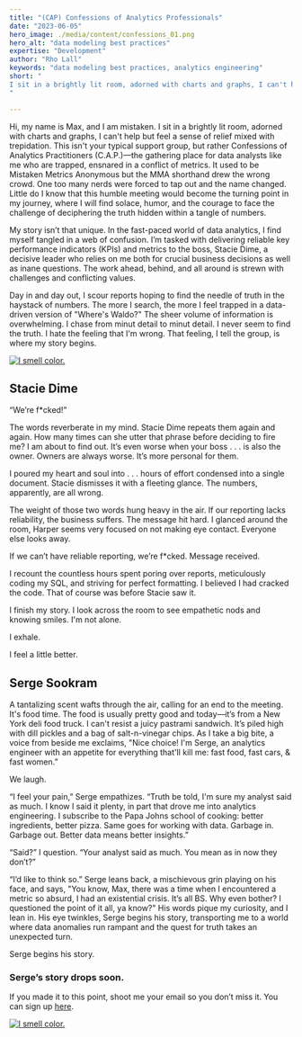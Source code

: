 ```yaml
---
title: "(CAP) Confessions of Analytics Professionals"
date: "2023-06-05"
hero_image: ./media/content/confessions_01.png
hero_alt: "data modeling best practices"
expertise: "Development"
author: "Rho Lall"
keywords: "data modeling best practices, analytics engineering"
short: "
I sit in a brightly lit room, adorned with charts and graphs, I can't help but feel a sense of relief mixed with trepidation. This isn't your typical support group, but rather Confessions of Analytics Practitioners (C.A.P.)—the gathering place for data analysts like me who are trapped, ensnared in a conflict of metrics. It used to be Mistaken Metrics Anonymous but the MMA shorthand drew the wrong crowd. 
"

---
```

Hi, my name is Max, and I am mistaken. I sit in a brightly lit room, adorned with charts and graphs, I can't help but feel a sense of relief mixed with trepidation. This isn't your typical support group, but rather Confessions of Analytics Practitioners (C.A.P.)—the gathering place for data analysts like me who are trapped, ensnared in a conflict of metrics. It used to be Mistaken Metrics Anonymous but the MMA shorthand drew the wrong crowd. One too many nerds were forced to tap out and the name changed. Little do I know that this humble meeting would become the turning point in my journey, where I will find solace, humor, and the courage to face the challenge of deciphering the truth hidden within a tangle of numbers.

My story isn’t that unique. In the fast-paced world of data analytics, I find myself tangled in a web of confusion. I’m tasked with delivering reliable key performance indicators (KPIs) and metrics to the boss, Stacie Dime, a decisive leader who relies on me both for crucial business decisions as well as  inane questions. The work ahead, behind, and all around is strewn with challenges and conflicting values. 

Day in and day out, I scour reports hoping to find the needle of truth in the haystack of numbers. The more I search, the more I feel trapped in a data-driven version of "Where's Waldo?" The sheer volume of information is overwhelming. I chase from minut detail to minut detail. I never seem to find the truth. I hate the feeling that I'm wrong. That feeling, I tell the group, is where my story begins.

[![I smell color.](./media/ads/i_smell_color_ad_01.png)](http://color.assumewisely.com)

## Stacie Dime

“We’re f*cked!”

The words reverberate in my mind. Stacie Dime repeats them again and again. How many times can she utter that phrase before deciding to fire me? I am about to find out. It’s even worse when your boss . . . is also the owner. Owners are always worse. It’s more personal for them. 

I poured my heart and soul into . . . hours of effort condensed into a single document. Stacie dismisses it with a fleeting glance. The numbers, apparently, are all wrong.

The weight of those two words hung heavy in the air. If our reporting lacks reliability, the business suffers. The message hit hard. I glanced around the room, Harper seems very focused on not making eye contact. Everyone else looks away.

If we can’t have reliable reporting, we’re f*cked. Message received.

I recount the countless hours spent poring over reports, meticulously coding my SQL, and striving for perfect formatting. I believed I had cracked the code. That of course was before Stacie saw it.

I finish my story. I look across the room to see empathetic nods and knowing smiles. I'm not alone. 

I exhale. 

I feel a little better.

## Serge Sookram

A tantalizing scent wafts through the air, calling for an end to the meeting. It's food time. The food is usually pretty good and today—it’s from a New York deli food truck. I can't resist a juicy pastrami sandwich. It’s piled high with dill pickles and a bag of salt-n-vinegar chips. As I take a big bite, a voice from beside me exclaims, "Nice choice! I'm Serge, an analytics engineer with an appetite for everything that'll kill me: fast food, fast cars, & fast women.” 

We laugh.

“I feel your pain,” Serge empathizes. “Truth be told, I'm sure my analyst said as much. I know I said it plenty, in part that drove me into analytics engineering. I subscribe to the Papa Johns school of cooking: better ingredients, better pizza. Same goes for working with data. Garbage in. Garbage out. Better data means better insights.”

“Said?” I question. “Your analyst said as much. You mean as in now they don’t?”

“I’d like to think so.” Serge leans back, a mischievous grin playing on his face, and says, "You know, Max, there was a time when I encountered a metric so absurd, I had an existential crisis. It’s all BS. Why even bother? I questioned the point of it all, ya know?" His words pique my curiosity, and I lean in. His eye twinkles, Serge begins his story, transporting me to a world where data anomalies run rampant and the quest for truth takes an unexpected turn.

Serge begins his story.

### Serge’s story drops soon. 
If you made it to this point, shoot me your email so you don’t miss it. You can sign up [here](http://color.assumewisely.com).


[![I smell color.](./media/ads/i_smell_color_ad_01.png)](http://color.assumewisely.com)



